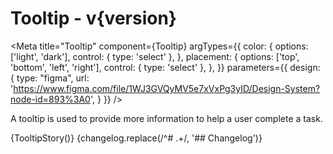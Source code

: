 


<h1>Tooltip<span className="text-lg font-normal"> - v{version}</span></h1>

<Meta 
  title="Tooltip" 
  component={Tooltip} 
  argTypes={{
    color: {
      options: ['light', 'dark'],
      control: { type: 'select' },
    },
    placement: {
      options: ['top', 'bottom', 'left', 'right'],
      control: { type: 'select' },
    },
  }}
  parameters={{
    design: {
      type: "figma",
      url: 'https://www.figma.com/file/1WJ3GVQyMV5e7xVxPg3yID/Design-System?node-id=893%3A0',
    }
  }}
/>

A tooltip is used to provide more information to help a user complete a task.

<Canvas withSource="none">
  <Story name="Tooltip">
    {TooltipStory()}
  </Story>
</Canvas>

<ArgsTable />

<Description>
  {changelog.replace(/^# .+/, '## Changelog')}
</Description>


